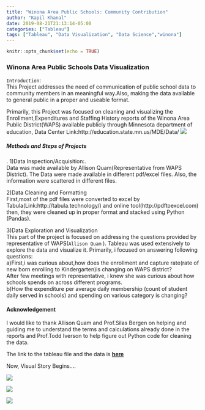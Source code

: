 ```yaml
---
title: "Winona Area Public Schools: Community Contribution"
author: "Kapil Khanal"
date: 2019-08-21T21:13:14-05:00
categories: ["Tableau"]
tags: ["Tableau", "Data Visualization", "Data Science","winona"]
---
```


```r
knitr::opts_chunk$set(echo = TRUE)
```

### Winona Area Public Schools Data Visualization 
`Introduction`:<br>
This Project addresses the need of communication of public school data to community members in an meaningful way.Also, making the data available to general public in a proper and useable format. <br>

Primarily, this Project was focused on cleaning and visualizing the Enrollment,Expenditures and Staffing History reports of the Winona Area Public District(WAPS) available publicly through Minnesota department of education, Data Center
Link:http://education.state.mn.us/MDE/Data/
![](/post/WAPS_files/waps.png) <br>
<h5>Methods and Steps of Projects</h5>.
1)Data Inspection/Acquisition:.<br>
 Data was made available by Allison Quam(Representative from WAPS District).
 The Data were made available in different pdf/excel files. Also, the information were       scattered in different files.<br>

2)Data Cleaning and Formatting<br>
First,most of the pdf files were converted to excel by Tabula(Link:http://tabula.technology/) and online tool(http://pdftoexcel.com)
then, they were cleaned up in proper format and stacked using Python (Pandas).<br>

3)Data Exploration and Visualization <br>
This part of the project is focused on addressing the questions provided by representative of WAPS(`Allison Quam` ). 
Tableau was used extensively to explore the data and visualize it.
Primarily, i focused on answering following questions:<br>
a)First,i was curious about,how does the enrollment and capture rate(rate of new born enrolling to Kindergarten)is changing on WAPS district? <br>
After few meetings with representative, i knew she was curious about how schools spends on across different programs.<br>
b)How the expenditure per average daily membership (count of student daily served in schools)  and spending on various category is changing?<br>

#### Acknowledgement
I would like to thank Allison Quam and Prof.Silas Bergen on helping and guiding me to understand the terms and calculations already done in the reports and Prof.Todd Iverson to help figure out Python code for cleaning the data.

The link to the tableau file and the data is <a href = "https://public.tableau.com/views/WinonaAreaPublicSchoolsDataStory/FourthDashboard?:retry=yes&:embed=y&:display_count=yes&:origin=viz_share_link"> <b>here</b> </a>

Now, Visual Story Begins....



![](/post/WAPS_files/Second_Dashboard.png)

![](/post/WAPS_files/Third_Dashboard.png)

![](/post/WAPS_files/Fourth_Dashboard.png)


